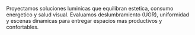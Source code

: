 ﻿---
slug: iluminacion
nombre: Iluminacion
resumen: Diseno y provision de luminarias LED interiores y exteriores optimizadas para eficiencia, confort visual y control inteligente.
beneficios:
  - Estudios fotometricos con simulacion Dialux y normas peruanas.
  - Luminarias LED de alta eficiencia con garantias extendidas.
  - Integracion con sistemas de control, sensores y BMS.
specs:
  - key: Eficiencia luminica
    value: 110 - 160 lm/W segun modelo.
  - key: Indice de reproduccion cromatica
    value: CRI > 90 en aplicaciones premium.
  - key: Protocolos de control
    value: DALI 2, 0-10V, Casambi, KNX.
aplicaciones:
  - Oficinas corporativas
  - Retail y gastronomia
  - Centros de salud
  - Plantas industriales
  - Espacios culturales y hospitality
descargas:
  - label: Guia de seleccion de luminarias LED
    href: /descargas/CATALOGO-SG-2025.pdf
imagenes:
  - src: /images/familias/iluminacion-1.jpg
    alt: Iluminacion en sala de reuniones
---

Proyectamos soluciones luminicas que equilibran estetica, consumo energetico y salud visual. Evaluamos deslumbramiento (UGR), uniformidad y escenas dinamicas para entregar espacios mas productivos y confortables.


